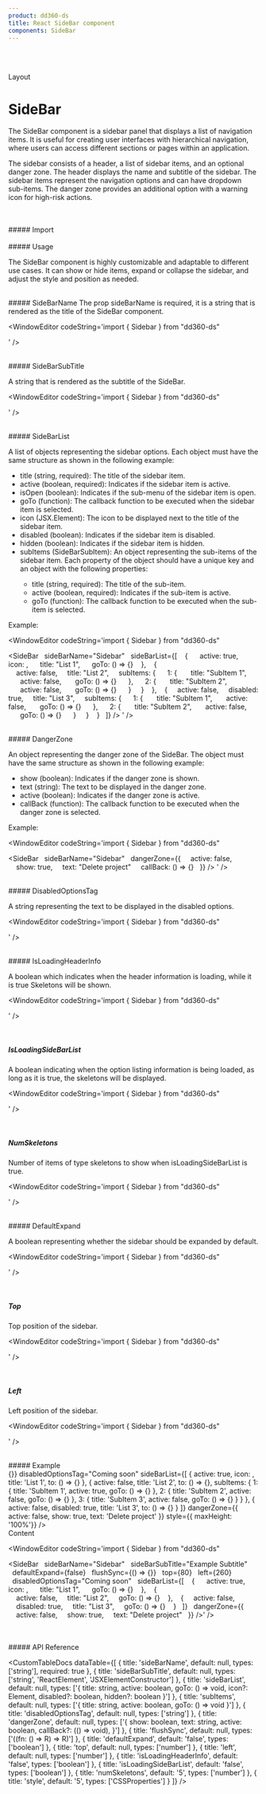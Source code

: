 ```yaml
---
product: dd360-ds
title: React SideBar component
components: SideBar
---
```


<br id='top' />
<br />

<Label>Layout</Label>

# <span name="floating-nav">SideBar</span>

The SideBar component is a sidebar panel that displays a list of navigation items.
It is useful for creating user interfaces with hierarchical navigation, where users can access different sections
or pages within an application.

The sidebar consists of a header, a list of sidebar items, and an optional danger zone.
The header displays the name and subtitle of the sidebar. The sidebar items represent the navigation options
and can have dropdown sub-items. The danger zone provides an additional option with a warning icon for high-risk actions.

<br />
<br />
##### <span name="floating-nav">Import</span>

<WindowEditor codeString="import { SideBar } from 'dd360-ds'" />
<WindowEditor codeString="import SideBar from 'dd360-ds/SideBar'" />

<br />
<br />
##### <span name="floating-nav">Usage</span>

The SideBar component is highly customizable and adaptable to different use cases. It can show or hide items,
expand or collapse the sidebar, and adjust the style and position as needed.

<br />
##### <span name="floating-nav">SideBarName</span>
The prop sideBarName is required, it is a string that is rendered as the title of the SideBar component.

<WindowEditor codeString='import { Sidebar } from "dd360-ds"

<SideBar sideBarName="Sidebar" />' />

<br />
##### <span name="floating-nav">SideBarSubTitle</span>

A string that is rendered as the subtitle of the SideBar.

<WindowEditor codeString='import { Sidebar } from "dd360-ds"

<SideBar sideBarName="Sidebar" sideBarSubTitle="Example SubTitle" />' />

<br />
##### <span name="floating-nav">SideBarList</span>

A list of objects representing the sidebar options. Each object must have the same structure as shown in the following example:

<ul style={{listStyle: 'revert', padding: 'revert'}}>
    <li>title (string, required): The title of the sidebar item.</li>
    <li>active (boolean, required): Indicates if the sidebar item is active.</li>
    <li>isOpen (boolean): Indicates if the sub-menu of the sidebar item is open.</li>
    <li>goTo (function): The callback function to be executed when the sidebar item is selected.</li>
    <li>icon (JSX.Element): The icon to be displayed next to the title of the sidebar item.</li>
    <li>disabled (boolean): Indicates if the sidebar item is disabled.</li>
    <li>hidden (boolean): Indicates if the sidebar item is hidden.</li>
    <li>subItems (SideBarSubItem): An object representing the sub-items of the sidebar item. Each property of the object should have a unique key and an object with the following properties:</li>
    <ul style={{listStyle: 'revert', padding: 'revert'}}>
        <li>title (string, required): The title of the sub-item.</li>
        <li>active (boolean, required): Indicates if the sub-item is active.</li>
        <li>goTo (function): The callback function to be executed when the sub-item is selected.</li>
    </ul>
</ul>

Example:

<WindowEditor codeString='import { Sidebar } from "dd360-ds"

<SideBar
&nbsp;&nbsp;sideBarName="Sidebar"
&nbsp;&nbsp;sideBarList={[ 
&nbsp;&nbsp;&nbsp;{ 
&nbsp;&nbsp;&nbsp;&nbsp; active: true,
&nbsp;&nbsp;&nbsp;&nbsp; icon: <DynamicHeroIcon icon="HomeIcon" />, 
&nbsp;&nbsp;&nbsp;&nbsp; title: "List 1", 
&nbsp;&nbsp;&nbsp;&nbsp; goTo: () => {}
&nbsp;&nbsp;&nbsp;}, 
&nbsp;&nbsp;&nbsp;{  
&nbsp;&nbsp;&nbsp;&nbsp;active: false, 
&nbsp;&nbsp;&nbsp;&nbsp;title: "List 2",
&nbsp;&nbsp;&nbsp;&nbsp;subItems: {
&nbsp;&nbsp;&nbsp;&nbsp;&nbsp;1: {
&nbsp;&nbsp;&nbsp;&nbsp;&nbsp;&nbsp;title: "SubItem 1",
&nbsp;&nbsp;&nbsp;&nbsp;&nbsp;&nbsp;active: false,
&nbsp;&nbsp;&nbsp;&nbsp;&nbsp;&nbsp;goTo: () => {}
&nbsp;&nbsp;&nbsp;&nbsp;&nbsp;},
&nbsp;&nbsp;&nbsp;&nbsp;&nbsp;2: {
&nbsp;&nbsp;&nbsp;&nbsp;&nbsp;&nbsp;title: "SubItem 2",
&nbsp;&nbsp;&nbsp;&nbsp;&nbsp;&nbsp;active: false,
&nbsp;&nbsp;&nbsp;&nbsp;&nbsp;&nbsp;goTo: () => {}
&nbsp;&nbsp;&nbsp;&nbsp;&nbsp;}
&nbsp;&nbsp;&nbsp;&nbsp;}
&nbsp;&nbsp;&nbsp;},
&nbsp;&nbsp;&nbsp;{ 
&nbsp;&nbsp;&nbsp;&nbsp;active: false, 
&nbsp;&nbsp;&nbsp;&nbsp;disabled: true,
&nbsp;&nbsp;&nbsp;&nbsp;title: "List 3",
&nbsp;&nbsp;&nbsp;&nbsp;subItems: {
&nbsp;&nbsp;&nbsp;&nbsp;&nbsp;1: {
&nbsp;&nbsp;&nbsp;&nbsp;&nbsp;&nbsp;title: "SubItem 1",
&nbsp;&nbsp;&nbsp;&nbsp;&nbsp;&nbsp;active: false,
&nbsp;&nbsp;&nbsp;&nbsp;&nbsp;&nbsp;goTo: () => {}
&nbsp;&nbsp;&nbsp;&nbsp;&nbsp;},
&nbsp;&nbsp;&nbsp;&nbsp;&nbsp;2: {
&nbsp;&nbsp;&nbsp;&nbsp;&nbsp;&nbsp;title: "SubItem 2",
&nbsp;&nbsp;&nbsp;&nbsp;&nbsp;&nbsp;active: false,
&nbsp;&nbsp;&nbsp;&nbsp;&nbsp;&nbsp;goTo: () => {}
&nbsp;&nbsp;&nbsp;&nbsp;&nbsp;}
&nbsp;&nbsp;&nbsp;&nbsp;}
&nbsp;&nbsp;&nbsp;}
&nbsp;&nbsp;]} 
/>
' />

<br />
##### <span name="floating-nav">DangerZone</span>

An object representing the danger zone of the SideBar. The object must have the same structure as shown in the following example:

<ul style={{listStyle: 'revert', padding: 'revert'}}>
    <li>show (boolean): Indicates if the danger zone is shown.</li>
    <li>text (string): The text to be displayed in the danger zone.</li>
    <li>active (boolean): Indicates if the danger zone is active.</li>
    <li>callBack (function): The callback function to be executed when the danger zone is selected.</li>
</ul>

Example:

<WindowEditor codeString='import { Sidebar } from "dd360-ds"

<SideBar
&nbsp;&nbsp;sideBarName="Sidebar"
&nbsp;&nbsp;dangerZone={{
&nbsp;&nbsp;&nbsp;&nbsp;active: false,
&nbsp;&nbsp;&nbsp;&nbsp;show: true,
&nbsp;&nbsp;&nbsp;&nbsp;text: "Delete project"
&nbsp;&nbsp;&nbsp;&nbsp;callBack: () => {}
&nbsp;&nbsp;}} 
/>
' />

<br />
##### <span name="floating-nav">DisabledOptionsTag</span>

A string representing the text to be displayed in the disabled options.

<WindowEditor codeString='import { Sidebar } from "dd360-ds"

<SideBar sideBarName="Sidebar" disabledOptionsTag="Coming soon" />' />

<br />
##### <span name="floating-nav">IsLoadingHeaderInfo</span>

A boolean which indicates when the header information is loading, while it is true Skeletons will be shown.

<WindowEditor codeString='import { Sidebar } from "dd360-ds"

<SideBar sideBarName="Sidebar" IsLoadingHeaderInfo={true} />' />

<br />

##### <span name="floating-nav">IsLoadingSideBarList</span>

A boolean indicating when the option listing information is being loaded, as long as it is true, the skeletons will be displayed.

<WindowEditor codeString='import { Sidebar } from "dd360-ds"

<SideBar sideBarName="Sidebar" isLoadingSideBarList={true} />' />

<br />

##### <span name="floating-nav">NumSkeletons</span>

Number of items of type skeletons to show when isLoadingSideBarList is true.

<WindowEditor codeString='import { Sidebar } from "dd360-ds"

<SideBar sideBarName="Sidebar" isLoadingSideBarList={true} numSkeletons={5} />' />


<br />
##### <span name="floating-nav">DefaultExpand</span>

A boolean representing whether the sidebar should be expanded by default.

<WindowEditor codeString='import { Sidebar } from "dd360-ds"

<SideBar sideBarName="Sidebar" defaultExpand />' />


<br />

##### <span name="floating-nav">Top</span>

Top position of the sidebar.

<WindowEditor codeString='import { Sidebar } from "dd360-ds"

<SideBar sideBarName="Sidebar" top={80} />' />

<br />

##### <span name="floating-nav">Left</span>

Left position of the sidebar.

<WindowEditor codeString='import { Sidebar } from "dd360-ds"

<SideBar sideBarName="Sidebar" left={80} />' />

<br />
##### <span name="floating-nav">Example</span>

<ContainerComponentDoc>
    <div className='flex relative' style={{ height: '50vh' }}>
      <div>
        <SideBar
            sideBarName="Sidebar"
            sideBarSubTitle="Example Subtitle"
            defaultExpand={false}
            flushSync={() => {}}
            disabledOptionsTag="Coming soon"
            sideBarList={[
                {
                    active: true,
                    icon: <DynamicHeroIcon icon="HomeIcon" />,
                    title: 'List 1',
                    to: () => {}
                },
                {
                    active: false,
                    title: 'List 2',
                    to: () => {},
                    subItems: {
                        1: {
                            title: 'SubItem 1',
                            active: true,
                            goTo: () => {}
                        },
                        2: {
                            title: 'SubItem 2',
                            active: false,
                            goTo: () => {}
                        },
                        3: {
                            title: 'SubItem 3',
                            active: false,
                            goTo: () => {}
                        }
                    }
                },
                {
                    active: false,
                    disabled: true,
                    title: 'List 3',
                    to: () => {}
                }
            ]}
            dangerZone={{
                active: false,
                show: true,
                text: 'Delete project'
            }}
            style={{ maxHeight: '100%'}}
        />
      </div>
      <div
        className="flex justify-center items-center bg-blue-50 w-full"
      >
        Content
      </div>
    </div>
</ContainerComponentDoc>

<WindowEditor codeString='import { Sidebar } from "dd360-ds"

<SideBar
&nbsp;&nbsp;sideBarName="Sidebar" 
&nbsp;&nbsp;sideBarSubTitle="Example Subtitle" 
&nbsp;&nbsp;defaultExpand={false}
&nbsp;&nbsp;flushSync={() => {}}
&nbsp;&nbsp;top={80}
&nbsp;&nbsp;left={260}
&nbsp;&nbsp;disabledOptionsTag="Coming soon" 
&nbsp;&nbsp;sideBarList={[ 
&nbsp;&nbsp;&nbsp;{ 
&nbsp;&nbsp;&nbsp;&nbsp; active: true,
&nbsp;&nbsp;&nbsp;&nbsp; icon: <DynamicHeroIcon icon="HomeIcon" />, 
&nbsp;&nbsp;&nbsp;&nbsp; title: "List 1", 
&nbsp;&nbsp;&nbsp;&nbsp; goTo: () => {}
&nbsp;&nbsp;&nbsp;}, 
&nbsp;&nbsp;&nbsp;{  
&nbsp;&nbsp;&nbsp;&nbsp;active: false, 
&nbsp;&nbsp;&nbsp;&nbsp;title: "List 2", 
&nbsp;&nbsp;&nbsp;&nbsp;goTo: () => {} 
&nbsp;&nbsp;&nbsp;},
&nbsp;&nbsp;&nbsp;{ 
&nbsp;&nbsp;&nbsp;&nbsp;active: false, 
&nbsp;&nbsp;&nbsp;&nbsp;disabled: true,
&nbsp;&nbsp;&nbsp;&nbsp;title: "List 3",
&nbsp;&nbsp;&nbsp;&nbsp;goTo: () => {}
&nbsp;&nbsp;&nbsp;}
&nbsp;&nbsp;]} 
&nbsp;&nbsp;dangerZone={{
&nbsp;&nbsp;&nbsp;&nbsp;active: false,
&nbsp;&nbsp;&nbsp;&nbsp;show: true,
&nbsp;&nbsp;&nbsp;&nbsp;text: "Delete project"
&nbsp;&nbsp;}} 
/>' />

<br />
<br />
##### <span name="floating-nav">API Reference</span>

<CustomTableDocs
    dataTable={[
        { title: 'sideBarName', default: null, types: ['string'], required: true },
        { title: 'sideBarSubTitle', default: null, types: ['string', 'ReactElement', 'JSXElementConstructor'] },
        {
            title: 'sideBarList',
            default: null,
            types: ['{ title: string, active: boolean, goTo: () => void, icon?: Element, disabled?: boolean, hidden?: boolean }']
        },
        {
            title: 'subItems',
            default: null,
            types: ['{ title: string, active: boolean, goTo: () => void }']
        },
        { title: 'disabledOptionsTag', default: null, types: ['string'] },
        { title: 'dangerZone', default: null, types: ['{ show: boolean, text: string, active: boolean, callBack?: (() => void), }'] },
        { title: 'flushSync', default: null, types: ['(<R>(fn: () => R) => R)'] },
        { title: 'defaultExpand', default: 'false', types: ['boolean'] },
        { title: 'top', default: null, types: ['number'] },
        { title: 'left', default: null, types: ['number'] },
        { title: 'isLoadingHeaderInfo', default: 'false', types: ['boolean'] },
        { title: 'isLoadingSideBarList', default: 'false', types: ['boolean'] },
        { title: 'numSkeletons', default: '5', types: ['number'] },
        { title: 'style', default: '5', types: ['CSSProperties'] }
    ]}
/>

<BackAndForwardController />